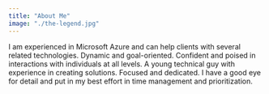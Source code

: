 ```yaml
---
title: "About Me"
image: "./the-legend.jpg"
---
```



I am experienced in Microsoft Azure and can help clients with several related technologies. Dynamic and goal-oriented. Confident and poised in interactions with individuals at all levels. A young technical guy with experience in creating solutions. Focused and dedicated. I have a good eye for detail and put in my best effort in time management and prioritization.

